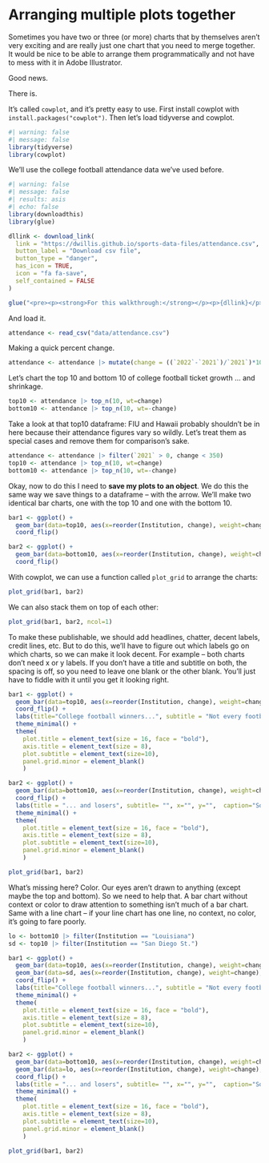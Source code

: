 # Arranging multiple plots together

Sometimes you have two or three (or more) charts that by themselves aren't very exciting and are really just one chart that you need to merge together. It would be nice to be able to arrange them programmatically and not have to mess with it in Adobe Illustrator.

Good news.

There is.

It's called `cowplot`, and it's pretty easy to use. First install cowplot with `install.packages("cowplot")`. Then let's load tidyverse and cowplot.

```r
#| warning: false
#| message: false
library(tidyverse)
library(cowplot)
```

We'll use the college football attendance data we've used before.

```r
#| warning: false
#| message: false
#| results: asis
#| echo: false
library(downloadthis)
library(glue)

dllink <- download_link(
  link = "https://dwillis.github.io/sports-data-files/attendance.csv",
  button_label = "Download csv file",
  button_type = "danger",
  has_icon = TRUE,
  icon = "fa fa-save",
  self_contained = FALSE
)

glue("<pre><p><strong>For this walkthrough:</strong></p><p>{dllink}</p></pre>")
```

And load it.

```r
attendance <- read_csv("data/attendance.csv")
```

Making a quick percent change.

```r
attendance <- attendance |> mutate(change = ((`2022`-`2021`)/`2021`)*100)
```

Let's chart the top 10 and bottom 10 of college football ticket growth ... and shrinkage.

```r
top10 <- attendance |> top_n(10, wt=change)
bottom10 <- attendance |> top_n(10, wt=-change)
```

Take a look at that top10 dataframe: FIU and Hawaii probably shouldn't be in here because their attendance figures vary so wildly. Let's treat them as special cases and remove them for comparison's sake.

```r
attendance <- attendance |> filter(`2021` > 0, change < 350)
top10 <- attendance |> top_n(10, wt=change)
bottom10 <- attendance |> top_n(10, wt=-change)
```


Okay, now to do this I need to **save my plots to an object**. We do this the same way we save things to a dataframe -- with the arrow. We'll make two identical bar charts, one with the top 10 and one with the bottom 10.

```r
bar1 <- ggplot() + 
  geom_bar(data=top10, aes(x=reorder(Institution, change), weight=change)) +
  coord_flip()
```

```r
bar2 <- ggplot() + 
  geom_bar(data=bottom10, aes(x=reorder(Institution, change), weight=change)) +
  coord_flip()
```

With cowplot, we can use a function called `plot_grid` to arrange the charts:

```r
plot_grid(bar1, bar2) 
```

We can also stack them on top of each other:

```r
plot_grid(bar1, bar2, ncol=1) 
```

To make these publishable, we should add headlines, chatter, decent labels, credit lines, etc. But to do this, we'll have to figure out which labels go on which charts, so we can make it look decent. For example -- both charts don't need x or y labels. If you don't have a title and subtitle on both, the spacing is off, so you need to leave one blank or the other blank. You'll just have to fiddle with it until you get it looking right. 

```r
bar1 <- ggplot() + 
  geom_bar(data=top10, aes(x=reorder(Institution, change), weight=change)) +
  coord_flip() + 
  labs(title="College football winners...", subtitle = "Not every football program saw attendance shrink in 2022. But some really did.",  x="", y="Percent change", caption = "") + 
  theme_minimal() + 
  theme(
    plot.title = element_text(size = 16, face = "bold"),
    axis.title = element_text(size = 8), 
    plot.subtitle = element_text(size=10), 
    panel.grid.minor = element_blank()
    )
```

```r
bar2 <- ggplot() + 
  geom_bar(data=bottom10, aes(x=reorder(Institution, change), weight=change)) +
  coord_flip() +  
  labs(title = "... and losers", subtitle= "", x="", y="",  caption="Source: NCAA | By Derek Willis") + 
  theme_minimal() + 
  theme(
    plot.title = element_text(size = 16, face = "bold"),
    axis.title = element_text(size = 8), 
    plot.subtitle = element_text(size=10), 
    panel.grid.minor = element_blank()
    )
```

```r
plot_grid(bar1, bar2) 
```

What's missing here? Color. Our eyes aren't drawn to anything (except maybe the top and bottom). So we need to help that. A bar chart without context or color to draw attention to something isn't much of a bar chart. Same with a line chart -- if your line chart has one line, no context, no color, it's going to fare poorly.

```r
lo <- bottom10 |> filter(Institution == "Louisiana")
sd <- top10 |> filter(Institution == "San Diego St.")
```

```r
bar1 <- ggplot() + 
  geom_bar(data=top10, aes(x=reorder(Institution, change), weight=change)) + 
  geom_bar(data=sd, aes(x=reorder(Institution, change), weight=change), fill="#011E41") + 
  coord_flip() + 
  labs(title="College football winners...", subtitle = "Not every football program saw attendance shrink in 2018. But some really did.",  x="", y="Percent change", caption = "") +
  theme_minimal() + 
  theme(
    plot.title = element_text(size = 16, face = "bold"),
    axis.title = element_text(size = 8), 
    plot.subtitle = element_text(size=10), 
    panel.grid.minor = element_blank()
    )
```

```r
bar2 <- ggplot() + 
  geom_bar(data=bottom10, aes(x=reorder(Institution, change), weight=change)) + 
  geom_bar(data=lo, aes(x=reorder(Institution, change), weight=change), fill="#006F71") + 
  coord_flip() +  
  labs(title = "... and losers", subtitle= "", x="", y="",  caption="Source: NCAA | By Derek Willis") + 
  theme_minimal() + 
  theme(
    plot.title = element_text(size = 16, face = "bold"),
    axis.title = element_text(size = 8), 
    plot.subtitle = element_text(size=10), 
    panel.grid.minor = element_blank()
    )
```

```r
plot_grid(bar1, bar2) 
```

